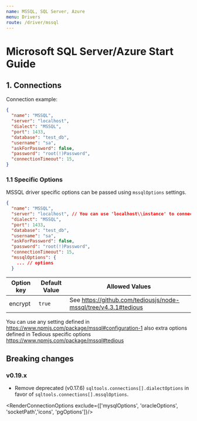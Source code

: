 ```yaml
---
name: MSSQL, SQL Server, Azure
menu: Drivers
route: /driver/mssql
---
```


# Microsoft SQL Server/Azure Start Guide

## 1. Connections

Connection example:
```json
{
  "name": "MSSQL",
  "server": "localhost",
  "dialect": "MSSQL",
  "port": 1433,
  "database": "test_db",
  "username": "sa",
  "askForPassword": false,
  "password": "root(!)Password",
  "connectionTimeout": 15,
}
```

### 1.1 Specific Options

MSSQL driver specific options can be passed using `mssqlOptions` settings.

```json
{
  "name": "MSSQL",
  "server": "localhost", // You can use 'localhost\\instance' to connect to named instance
  "dialect": "MSSQL",
  "port": 1433,
  "database": "test_db",
  "username": "sa",
  "askForPassword": false,
  "password": "root(!)Password",
  "connectionTimeout": 15,
  "mssqlOptions": {
    ... // options
  }
```

| Option key  | Default Value | Allowed Values |
| ------------- | ------------- | ------------- |
| encrypt  | `true`  | See https://github.com/tediousjs/node-mssql/tree/v4.3.1#tedious |

You can use any setting defined in https://www.npmjs.com/package/mssql#configuration-1 also extra options defined in Tedious specific options https://www.npmjs.com/package/mssql#tedious

## Breaking changes

### v0.19.x

* Remove deprecated (v0.17.6) `sqltools.connections[].dialectOptions` in favor of `sqltools.connections[].mssqlOptions`.


<RenderConnectionOptions exclude={['mysqlOptions', 'oracleOptions', 'socketPath','icons', 'pgOptions']}/>